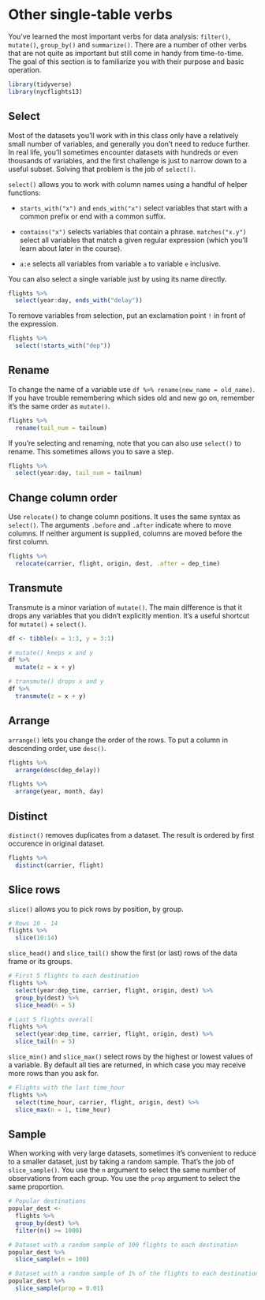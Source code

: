 
# Other single-table verbs

You've learned the most important verbs for data analysis: `filter()`, `mutate()`, `group_by()` and `summarize()`. There are a number of other verbs that are not quite as important but still come in handy from time-to-time. The goal of this section is to familiarize you with their purpose and basic operation.

```r
library(tidyverse)
library(nycflights13)
```

## Select

Most of the datasets you'll work with in this class only have a relatively small number of variables, and generally you don't need to reduce further. In real life, you'll sometimes encounter datasets with hundreds or even thousands of variables, and the first challenge is just to narrow down to a useful subset. Solving that problem is the job of `select()`.

`select()` allows you to work with column names using a handful of helper functions:

* `starts_with("x")` and `ends_with("x")` select variables that start with a
  common prefix or end with a common suffix.
  
* `contains("x")` selects variables that contain a phrase. `matches("x.y")`
  select all variables that match a given regular expression (which you'll 
  learn about later in the course).
  
* `a:e` selects all variables from variable `a` to variable `e` inclusive.

You can also select a single variable just by using its name directly.

```r
flights %>% 
  select(year:day, ends_with("delay"))
```

To remove variables from selection, put an exclamation point `!` in front of the expression.

```r
flights %>% 
  select(!starts_with("dep"))
```

## Rename

To change the name of a variable use `df %>% rename(new_name = old_name)`. If you have trouble remembering which sides old and new go on, remember it's the same order as `mutate()`.

```r
flights %>% 
  rename(tail_num = tailnum)
```

If you're selecting and renaming, note that you can also use `select()` to rename. This sometimes allows you to save a step.

```r
flights %>% 
  select(year:day, tail_num = tailnum)
```

## Change column order

Use `relocate()` to change column positions. It uses the same syntax as `select()`. The arguments `.before` and `.after` indicate where to move columns. If neither argument is supplied, columns are moved before the first column.

```r
flights %>% 
  relocate(carrier, flight, origin, dest, .after = dep_time)
```

## Transmute

Transmute is a minor variation of `mutate()`. The main difference is that it drops any variables that you didn't explicitly mention. It's a useful shortcut for `mutate()` + `select()`.

```r
df <- tibble(x = 1:3, y = 3:1)

# mutate() keeps x and y
df %>% 
  mutate(z = x + y)

# transmute() drops x and y
df %>% 
  transmute(z = x + y)
```

## Arrange

`arrange()` lets you change the order of the rows. To put a column in descending order, use `desc()`.

```r
flights %>% 
  arrange(desc(dep_delay))

flights %>% 
  arrange(year, month, day)
```

## Distinct

`distinct()` removes duplicates from a dataset. The result is ordered by first occurence in original dataset.

```r
flights %>% 
  distinct(carrier, flight)
```

## Slice rows

`slice()` allows you to pick rows by position, by group.

```r
# Rows 10 - 14
flights %>% 
  slice(10:14)
```

`slice_head()` and `slice_tail()` show the first (or last) rows of the data frame or its groups. 

```r
# First 5 flights to each destination
flights %>% 
  select(year:dep_time, carrier, flight, origin, dest) %>% 
  group_by(dest) %>%
  slice_head(n = 5)

# Last 5 flights overall
flights %>% 
  select(year:dep_time, carrier, flight, origin, dest) %>% 
  slice_tail(n = 5)
```

`slice_min()` and `slice_max()` select rows by the highest or lowest values of a variable. By default all ties are returned, in which case you may receive more rows than you ask for.

```r
# Flights with the last time_hour
flights %>% 
  select(time_hour, carrier, flight, origin, dest) %>%
  slice_max(n = 1, time_hour)
```

## Sample

When working with very large datasets, sometimes it's convenient to reduce to a smaller dataset, just by taking a random sample. That's the job of `slice_sample()`. You use the `n` argument to select the same number of observations from each group. You use the `prop` argument to select the same proportion.

```r
# Popular destinations
popular_dest <- 
  flights %>%
  group_by(dest) %>%
  filter(n() >= 1000)

# Dataset with a random sample of 100 flights to each destination
popular_dest %>% 
  slice_sample(n = 100)

# Dataset with a random sample of 1% of the flights to each destination
popular_dest %>% 
  slice_sample(prop = 0.01)
```

